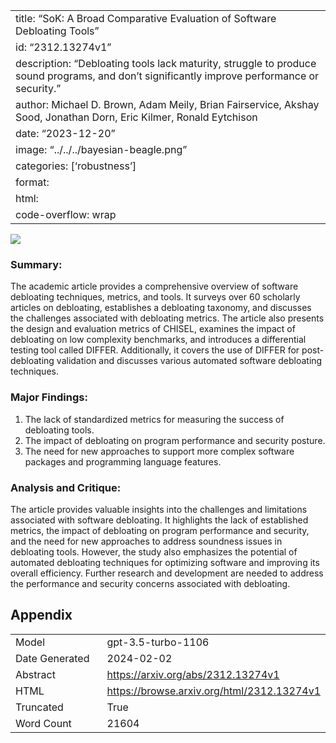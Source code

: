 
---
title: "SoK: A Broad Comparative Evaluation of Software Debloating Tools"
id: "2312.13274v1"
description: "Debloating tools lack maturity, struggle to produce sound programs, and don't significantly improve performance or security."
author: Michael D. Brown, Adam Meily, Brian Fairservice, Akshay Sood, Jonathan Dorn, Eric Kilmer, Ronald Eytchison
date: "2023-12-20"
image: "../../../bayesian-beagle.png"
categories: ['robustness']
format:
  html:
    code-overflow: wrap
---

![](None)

### Summary:

The academic article provides a comprehensive overview of software debloating techniques, metrics, and tools. It surveys over 60 scholarly articles on debloating, establishes a debloating taxonomy, and discusses the challenges associated with debloating metrics. The article also presents the design and evaluation metrics of CHISEL, examines the impact of debloating on low complexity benchmarks, and introduces a differential testing tool called DIFFER. Additionally, it covers the use of DIFFER for post-debloating validation and discusses various automated software debloating techniques.

### Major Findings:
1. The lack of standardized metrics for measuring the success of debloating tools.
2. The impact of debloating on program performance and security posture.
3. The need for new approaches to support more complex software packages and programming language features.

### Analysis and Critique:
The article provides valuable insights into the challenges and limitations associated with software debloating. It highlights the lack of established metrics, the impact of debloating on program performance and security, and the need for new approaches to address soundness issues in debloating tools. However, the study also emphasizes the potential of automated debloating techniques for optimizing software and improving its overall efficiency. Further research and development are needed to address the performance and security concerns associated with debloating.

## Appendix

|          |          |
|----------|----------|
| Model     | gpt-3.5-turbo-1106       |
| Date Generated     | 2024-02-02       |
| Abstract | [https://arxiv.org/abs/2312.13274v1](https://arxiv.org/abs/2312.13274v1)        |
| HTML     | [https://browse.arxiv.org/html/2312.13274v1](https://browse.arxiv.org/html/2312.13274v1)       |
| Truncated       | True       |
| Word Count       | 21604       |